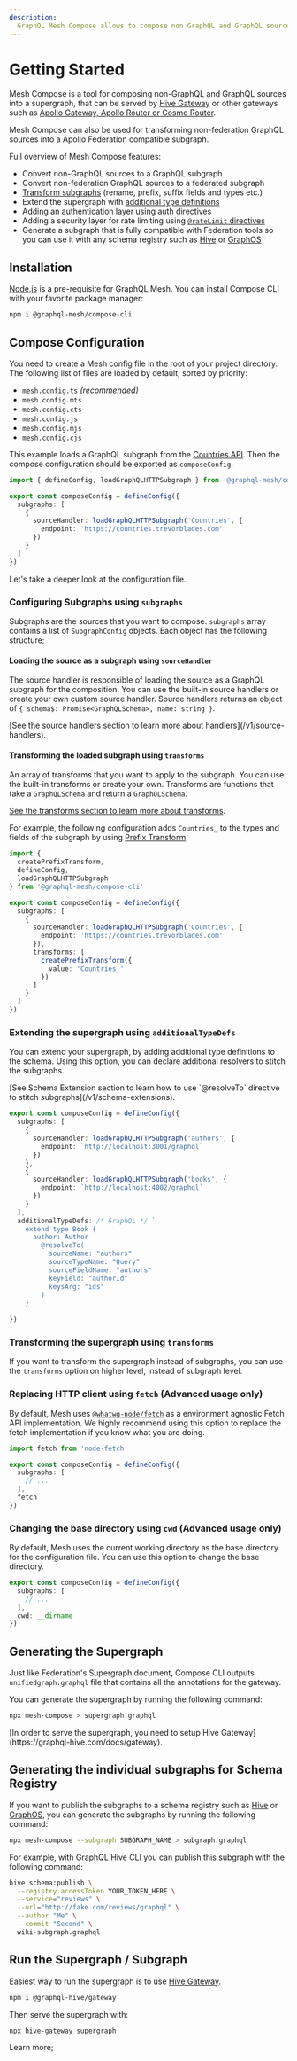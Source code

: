 ```yaml
---
description:
  GraphQL Mesh Compose allows to compose non GraphQL and GraphQL sources into a supergraph
---
```



# Getting Started

Mesh Compose is a tool for composing non-GraphQL and GraphQL sources into a supergraph, that can be
served by [Hive Gateway](https://graphql-hive.com/docs/gateway) or other gateways such as
[Apollo Gateway, Apollo Router or Cosmo Router](/v1/consume-in-other-gateways).

Mesh Compose can also be used for transforming non-federation GraphQL sources into a Apollo
Federation compatible subgraph.

Full overview of Mesh Compose features:

- Convert non-GraphQL sources to a GraphQL subgraph
- Convert non-federation GraphQL sources to a federated subgraph
- [Transform subgraphs](/v1/transforms) (rename, prefix, suffix fields and types etc.)
- Extend the supergraph with
  [additional type definitions](/v1/configuration#extending-the-supergraph-using-additionaltypedefs)
- Adding an authentication layer using [auth directives](/v1/auth)
- Adding a security layer for rate limiting using [`@rateLimit` directives](/v1/rate-limit)
- Generate a subgraph that is fully compatible with Federation tools so you can use it with any
  schema registry such as [Hive](https://graphql-hive.com/docs/gateway/supergraph-proxy-source) or
  [GraphOS](https://graphql-hive.com/docs/gateway/supergraph-proxy-source)

## Installation

[Node.js](https://nodejs.org) is a pre-requisite for GraphQL Mesh. You can install Compose CLI with
your favorite package manager:

```sh npm2yarn
npm i @graphql-mesh/compose-cli
```

## Compose Configuration

You need to create a Mesh config file in the root of your project directory. The following list of
files are loaded by default, sorted by priority:

- `mesh.config.ts` _(recommended)_
- `mesh.config.mts`
- `mesh.config.cts`
- `mesh.config.js`
- `mesh.config.mjs`
- `mesh.config.cjs`

This example loads a GraphQL subgraph from the [Countries API](https://countries.trevorblades.com).
Then the compose configuration should be exported as `composeConfig`.

```ts filename="mesh.config.ts"
import { defineConfig, loadGraphQLHTTPSubgraph } from '@graphql-mesh/compose-cli'

export const composeConfig = defineConfig({
  subgraphs: [
    {
      sourceHandler: loadGraphQLHTTPSubgraph('Countries', {
        endpoint: 'https://countries.trevorblades.com'
      })
    }
  ]
})
```

Let's take a deeper look at the configuration file.

### Configuring Subgraphs using `subgraphs`

Subgraphs are the sources that you want to compose. `subgraphs` array contains a list of
`SubgraphConfig` objects. Each object has the following structure;

#### Loading the source as a subgraph using `sourceHandler`

The source handler is responsible of loading the source as a GraphQL subgraph for the composition.
You can use the built-in source handlers or create your own custom source handler. Source handlers
returns an object of `{ schema$: Promise<GraphQLSchema>, name: string }`.

<Callout>
  [See the source handlers section to learn more about handlers](/v1/source-handlers).
</Callout>

#### Transforming the loaded subgraph using `transforms`

An array of transforms that you want to apply to the subgraph. You can use the built-in transforms
or create your own. Transforms are functions that take a `GraphQLSchema` and return a
`GraphQLSchema`.

<Callout>[See the transforms section to learn more about transforms](/v1/transforms).</Callout>

For example, the following configuration adds `Countries_` to the types and fields of the subgraph
by using [Prefix Transform](/v1/transforms/prefix).

```ts filename="mesh.config.ts" {12-16}
import {
  createPrefixTransform,
  defineConfig,
  loadGraphQLHTTPSubgraph
} from '@graphql-mesh/compose-cli'

export const composeConfig = defineConfig({
  subgraphs: [
    {
      sourceHandler: loadGraphQLHTTPSubgraph('Countries', {
        endpoint: 'https://countries.trevorblades.com'
      }),
      transforms: [
        createPrefixTransform({
          value: 'Countries_'
        })
      ]
    }
  ]
})
```

### Extending the supergraph using `additionalTypeDefs`

You can extend your supergraph, by adding additional type definitions to the schema. Using this
option, you can declare additional resolvers to stitch the subgraphs.

<Callout>
  [See Schema Extension section to learn how to use `@resolveTo` directive to stitch
  subgraphs](/v1/schema-extensions).
</Callout>

```ts filename="mesh.config.ts" {14-25}
export const composeConfig = defineConfig({
  subgraphs: [
    {
      sourceHandler: loadGraphQLHTTPSubgraph('authors', {
        endpoint: `http://localhost:3001/graphql`
      })
    },
    {
      sourceHandler: loadGraphQLHTTPSubgraph('books', {
        endpoint: `http://localhost:4002/graphql`
      })
    }
  ],
  additionalTypeDefs: /* GraphQL */ `
    extend type Book {
      author: Author
        @resolveTo(
          sourceName: "authors"
          sourceTypeName: "Query"
          sourceFieldName: "authors"
          keyField: "authorId"
          keysArg: "ids"
        )
    }
  `
})
```

### Transforming the supergraph using `transforms`

If you want to transform the supergraph instead of subgraphs, you can use the `transforms` option on
higher level, instead of subgraph level.

### Replacing HTTP client using `fetch` (Advanced usage only)

By default, Mesh uses [`@whatwg-node/fetch`](https://github.com/ardatan/whatwg-node) as a
environment agnostic Fetch API implementation. We highly recommend using this option to replace the
fetch implementation if you know what you are doing.

```ts filename="mesh.config.ts" {7}
import fetch from 'node-fetch'

export const composeConfig = defineConfig({
  subgraphs: [
    // ...
  ],
  fetch
})
```

### Changing the base directory using `cwd` (Advanced usage only)

By default, Mesh uses the current working directory as the base directory for the configuration
file. You can use this option to change the base directory.

```ts filename="mesh.config.ts" {7}
export const composeConfig = defineConfig({
  subgraphs: [
    // ...
  ],
  cwd: __dirname
})
```

## Generating the Supergraph

Just like Federation's Supergraph document, Compose CLI outputs `unifiedgraph.graphql` file that
contains all the annotations for the gateway.

You can generate the supergraph by running the following command:

```sh
npx mesh-compose > supergraph.graphql
```

<Callout>
  [In order to serve the supergraph, you need to setup Hive
  Gateway](https://graphql-hive.com/docs/gateway).
</Callout>

## Generating the individual subgraphs for Schema Registry

If you want to publish the subgraphs to a schema registry such as
[Hive](https://graphql-hive.com/docs/gateway/supergraph-proxy-source) or
[GraphOS](https://graphql-hive.com/docs/gateway/supergraph-proxy-source), you can generate the
subgraphs by running the following command:

```sh
npx mesh-compose --subgraph SUBGRAPH_NAME > subgraph.graphql
```

<Callout>
For example, with GraphQL Hive CLI you can publish this subgraph with the following command:

```sh
hive schema:publish \
  --registry.accessToken YOUR_TOKEN_HERE \
  --service="reviews" \
  --url="http://fake.com/reviews/graphql" \
  --author "Me" \
  --commit "Second" \
  wiki-subgraph.graphql
```

</Callout>

## Run the Supergraph / Subgraph

Easiest way to run the supergraph is to use [Hive Gateway](https://graphql-hive.com/docs/gateway).

```sh
npm i @graphql-hive/gateway
```

Then serve the supergraph with:

```sh
npx hive-gateway supergraph
```

Learn more;

<Cards>
  <Cards.Card
    arrow
    title="Serve the generated API with Hive Gateway"
    href="https://graphql-hive.com/docs/gateway"
  />
  <Cards.Card
    arrow
    title="Serve the generated API with other gateways"
    href="/v1/consume-in-other-gateways"
  />
</Cards>
